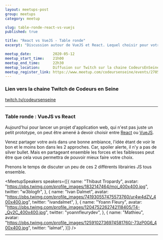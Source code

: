 ```yaml
---
layout: meetups-post
group: meetups
category: meetup

slug: table-ronde-react-vs-vuejs
published: true

title: "React vs VueJS - Table ronde"
excerpt: "Discussion autour de VueJS et React. Lequel choisir pour votre prochain projet ?"

meetup_date:          2020-05-12
meetup_start_time:    21h00
meetup_end_time:      22h30
meetup_location:      Diffusion sur Twitch sur la chaine CodeursEnSeine
meetup_register_link: https://www.meetup.com/codeursenseine/events/270502759
---
```



### Lien vers la chaine Twitch de Codeurs en Seine

<a href="https://www.twitch.tv/codeursenseine">twitch.tv/codeursenseine</a>

---

### Table ronde : VueJS vs React

Aujourd'hui pour lancer un projet d'application web, qui n'est pas juste un petit prototype, on peut être amené à devoir choisir entre [React](https://reactjs.org/) ou [VueJS](https://vuejs.org/).

Venez partager votre avis dans une bonne ambiance, l'idée étant de voir le bon et le moins bon dans les 2 approches.
Car, spoiler alerte, il n'y a pas de silver bullet. Mais en partageant ensemble les forces et les faiblesses peut être que cela vous permettra de pouvoir mieux faire votre choix.

Prenons le temps de discuter un peu de ces 2 différents librairies JS tous ensemble.

<MeetupSpeakers speakers={[{
  name: "Thibaut Tropardy",
  avatar: "https://pbs.twimg.com/profile_images/1832147464/moi_400x400.jpg",
  twitter: "w3blogfr",
}, {
  name: "Ivan Dalmet",
  avatar: "https://pbs.twimg.com/profile_images/741930557475573760/ur4w4dZV_400x400.jpg",
  twitter: "ivandalmet",
}, {
  name: "Yoann Fleury",
  avatar: "https://pbs.twimg.com/profile_images/1204752262742118405/T4-_Qy2C_400x400.jpg",
  twitter: "yoannfleurydev",
}, {
  name: "Mathieu",
  avatar: "https://pbs.twimg.com/profile_images/1259102736974581760/-73zP0G6_400x400.jpg",
  twitter: "lalmat",
}]} />

---